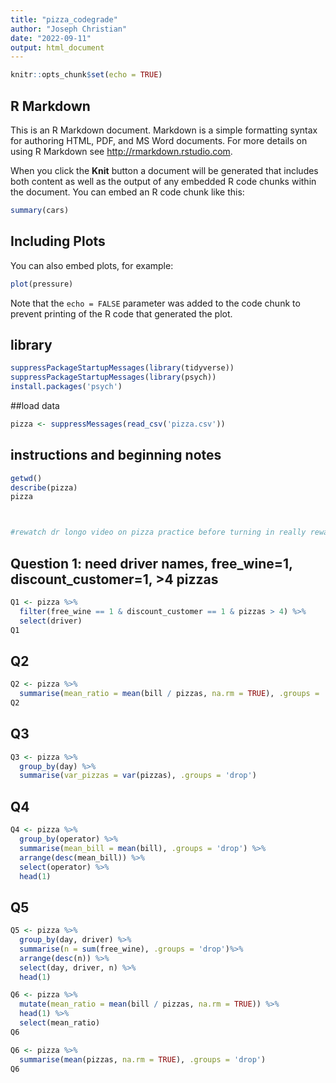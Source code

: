 ---
title: "pizza_codegrade"
author: "Joseph Christian"
date: "2022-09-11"
output: html_document
---

```{r setup, include=FALSE}
knitr::opts_chunk$set(echo = TRUE)
```

## R Markdown

This is an R Markdown document. Markdown is a simple formatting syntax for authoring HTML, PDF, and MS Word documents. For more details on using R Markdown see <http://rmarkdown.rstudio.com>.

When you click the **Knit** button a document will be generated that includes both content as well as the output of any embedded R code chunks within the document. You can embed an R code chunk like this:

```{r cars}
summary(cars)
```

## Including Plots

You can also embed plots, for example:

```{r pressure, echo=FALSE}
plot(pressure)
```

Note that the `echo = FALSE` parameter was added to the code chunk to prevent printing of the R code that generated the plot.

## library
```{r}
suppressPackageStartupMessages(library(tidyverse))
suppressPackageStartupMessages(library(psych))
install.packages('psych')
```
##load data
```{r}
pizza <- suppressMessages(read_csv('pizza.csv'))
```


## instructions and beginning notes
```{r}
getwd()
describe(pizza)
pizza



#rewatch dr longo video on pizza practice before turning in really rewatch all the submission videos
```
## Question 1: need driver names, free_wine=1, discount_customer=1, >4 pizzas
```{r}
Q1 <- pizza %>%
  filter(free_wine == 1 & discount_customer == 1 & pizzas > 4) %>%
  select(driver) 
Q1
```
  
## Q2
```{r}
Q2 <- pizza %>%
  summarise(mean_ratio = mean(bill / pizzas, na.rm = TRUE), .groups = 'drop')
Q2
```

## Q3
```{r}
Q3 <- pizza %>%
  group_by(day) %>%
  summarise(var_pizzas = var(pizzas), .groups = 'drop')

```

## Q4
```{r}
Q4 <- pizza %>%
  group_by(operator) %>%
  summarise(mean_bill = mean(bill), .groups = 'drop') %>%
  arrange(desc(mean_bill)) %>%
  select(operator) %>%
  head(1)
```

## Q5
```{r}
Q5 <- pizza %>%
  group_by(day, driver) %>%
  summarise(n = sum(free_wine), .groups = 'drop')%>%
  arrange(desc(n)) %>%
  select(day, driver, n) %>%
  head(1)

```

```{r}
Q6 <- pizza %>%
  mutate(mean_ratio = mean(bill / pizzas, na.rm = TRUE)) %>%
  head(1) %>%
  select(mean_ratio)
Q6

```

```{r}
Q6 <- pizza %>%
  summarise(mean(pizzas, na.rm = TRUE), .groups = 'drop')
Q6 
```








